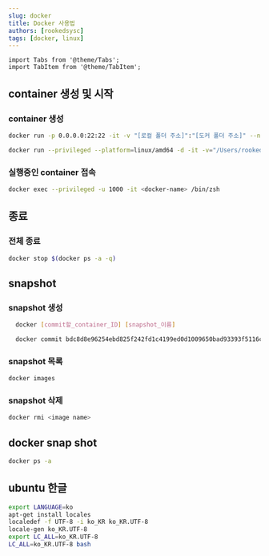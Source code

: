 ```yaml
---
slug: docker
title: Docker 사용법
authors: [rookedsysc] 
tags: [docker, linux]
---
```


```mdx-code-block
import Tabs from '@theme/Tabs';
import TabItem from '@theme/TabItem';
```
## container 생성 및 시작
### container 생성

<Tabs>
  <TabItem value="명령어">

  ```bash
  docker run -p 0.0.0.0:22:22 -it -v "[로컬 폴더 주소]":"[도커 폴더 주소]" --name [등록할 컨테이너 이름] [snapshot Image이름] [실행할 bash (ex: /bin/zsh)]
  ```

  </TabItem>
  <TabItem value="예시"> 

  ```bash
  docker run --privileged --platform=linux/amd64 -d -it -v="/Users/rookedsysc/Documents/Github/:/mount" -p 0.0.0.0:80:80 -p 0.0.0.0:4885:443 -p 0.0.0.0:1022:22 -p 0.0.0.0:3000:3000 --name code-server-amd64 code-server-amd64:latest /sbin/init
  ```

  </TabItem>
</Tabs>

### 실행중인 container 접속

```bash
docker exec --privileged -u 1000 -it <docker-name> /bin/zsh
```

## 종료

### 전체 종료

```bash 
docker stop $(docker ps -a -q)
```

## snapshot

### snapshot 생성

<Tabs>
  <TabItem value="How To">

  ```bash
    docker [commit할_container_ID] [snapshot_이름]
  ```

  </TabItem>
  <TabItem value="Example">

  ```bash
    docker commit bdc8d8e96254ebd825f242fd1c4199ed0d1009650bad93393f5116cfff7ad592 code-server-arm:lastest
  ```

  </TabItem>
</Tabs>

### snapshot 목록

```bash
docker images
```

### snapshot 삭제 

```bash
docker rmi <image name>
```

## docker snap shot 

```bash 
docker ps -a 
```

## ubuntu 한글 

```bash
export LANGUAGE=ko
apt-get install locales
localedef -f UTF-8 -i ko_KR ko_KR.UTF-8
locale-gen ko_KR.UTF-8
export LC_ALL=ko_KR.UTF-8
LC_ALL=ko_KR.UTF-8 bash
```

